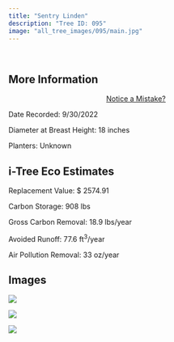 ```yaml
---
title: "Sentry Linden"
description: "Tree ID: 095"
image: "all_tree_images/095/main.jpg"
---
```


<br>

## **More Information**
::: column-margin
<center><a class="button" href="https://forms.gle/W6f5nwYxrM33hF4f7">Notice a Mistake?</a></center>
:::


Date Recorded:  9/30/2022

Diameter at Breast Height:  18  inches

Planters:  Unknown

## **i-Tree Eco Estimates**


 Replacement Value: $ 2574.91

 Carbon Storage:  908  lbs

 Gross Carbon Removal:  18.9  lbs/year

 Avoided Runoff:  77.6  ft<sup>3</sup>/year

 Air Pollution Removal:  33  oz/year

## **Images**


 ![](all_tree_images/095/IMG_6642.jpg)

 ![](all_tree_images/095/IMG_6644.jpg)

 ![](all_tree_images/095/main.jpg)
